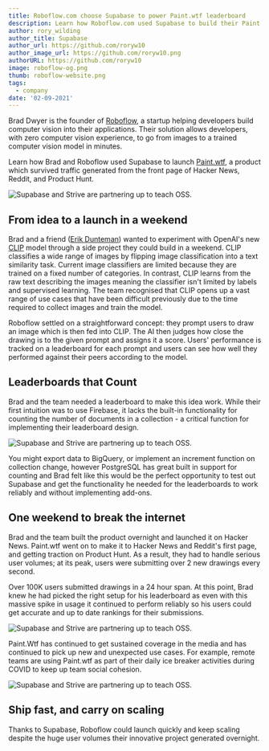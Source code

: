 ```yaml
---
title: Roboflow.com choose Supabase to power Paint.wtf leaderboard
description: Learn how Roboflow.com used Supabase to build their Paint.wtf leaderboard
author: rory_wilding
author_title: Supabase
author_url: https://github.com/roryw10
author_image_url: https://github.com/roryw10.png
authorURL: https://github.com/roryw10
image: roboflow-og.png
thumb: roboflow-website.png
tags:
  - company
date: '02-09-2021'
---
```


Brad Dwyer is the founder of [Roboflow](https://roboflow.com/?ref=supabase), a startup helping developers build computer vision into their applications. Their solution allows developers, with zero computer vision experience, to go from images to a trained computer vision model in minutes.

Learn how Brad and Roboflow used Supabase to launch [Paint.wtf](https://paint.wtf), a product which survived traffic generated from the front page of Hacker News, Reddit, and Product Hunt.

![Supabase and Strive are partnering up to teach OSS.](/images/blog/roboflow-website.png)

## From idea to a launch in a weekend

Brad and a friend ([Erik Dunteman](https://twitter.com/erikdoingthings)) wanted to experiment with OpenAI's new [CLIP](https://openai.com/blog/clip/) model through a side project they could build in a weekend. CLIP classifies a wide range of images by flipping image classification into a text similarity task. Current image classifiers are limited because they are trained on a fixed number of categories. In contrast, CLIP learns from the raw text describing the images meaning the classifier isn't limited by labels and supervised learning. The team recognised that CLIP opens up a vast range of use cases that have been difficult previously due to the time required to collect images and train the model.

Roboflow settled on a straightforward concept: they prompt users to draw an image which is then fed into CLIP. The AI then judges how close the drawing is to the given prompt and assigns it a score. Users' performance is tracked on a leaderboard for each prompt and users can see how well they performed against their peers according to the model.

## Leaderboards that Count

Brad and the team needed a leaderboard to make this idea work. While their first intuition was to use Firebase, it lacks the built-in functionality for counting the number of documents in a collection - a critical function for implementing their leaderboard design.

![Supabase and Strive are partnering up to teach OSS.](/images/blog/roboflow-stat.png)

You might export data to BigQuery, or implement an increment function on collection change, however PostgreSQL has great built in support for counting and Brad felt like this would be the perfect opportunity to test out Supabase and get the functionality he needed for the leaderboards to work reliably and without implementing add-ons.

## One weekend to break the internet

Brad and the team built the product overnight and launched it on Hacker News. Paint.wtf went on to make it to Hacker News and Reddit's first page, and getting traction on Product Hunt. As a result, they had to handle serious user volumes; at its peak, users were submitting over 2 new drawings every second.

Over 100K users submitted drawings in a 24 hour span. At this point, Brad knew he had picked the right setup for his leaderboard as even with this massive spike in usage it continued to perform reliably so his users could get accurate and up to date rankings for their submissions.

![Supabase and Strive are partnering up to teach OSS.](/images/blog/roboflow-gallery.png)

Paint.Wtf has continued to get sustained coverage in the media and has continued to pick up new and unexpected use cases. For example, remote teams are using Paint.wtf as part of their daily ice breaker activities during COVID to keep up team social cohesion.

![Supabase and Strive are partnering up to teach OSS.](/images/blog/roboflow-quote.png)

## Ship fast, and carry on scaling

Thanks to Supabase, Roboflow could launch quickly and keep scaling despite the huge user volumes their innovative project generated overnight.
